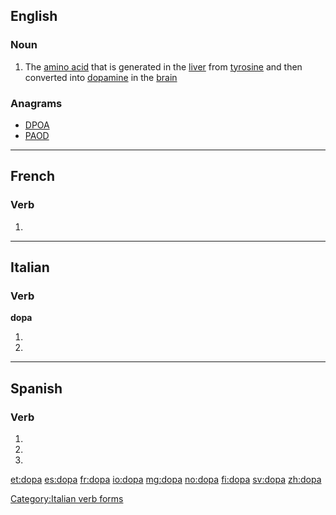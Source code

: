 ==English==

===Noun===
{{en-noun|-}}

# The [[amino acid]] {{term|dihydroxyphenylalanine}} that is generated in the [[liver]] from [[tyrosine]] and then converted into [[dopamine]] in the [[brain]]

===Anagrams===
* [[DPOA#English|DPOA]]
* [[PAOD#English|PAOD]]

----

==French==

===Verb===
{{fr-verb-form}}

# {{conjugation of|doper||3|s|[[past historic]]|lang=fr}}

----

==Italian==

===Verb===
'''dopa'''

# {{conjugation of|dopare||3|s|pres|ind|lang=it}}
# {{conjugation of|dopare||2|s|imp|lang=it}}

[[Category:Italian verb forms]]

----

==Spanish==

===Verb===
{{es-verb-form|dopar}}

# {{es-verb form of|ending=ar|mood=imperative|sense=affirmative|pers=2|formal=no|number=singular|dopar}}
# {{es-verb form of|ending=ar|mood=indicative|tense=present|pers=2|formal=yes|number=singular|dopar}}
# {{es-verb form of|ending=ar|mood=indicative|tense=present|pers=3|number=singular|dopar}}

[[et:dopa]]
[[es:dopa]]
[[fr:dopa]]
[[io:dopa]]
[[mg:dopa]]
[[no:dopa]]
[[fi:dopa]]
[[sv:dopa]]
[[zh:dopa]]
